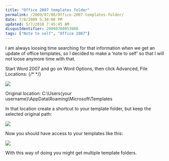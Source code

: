 ```yaml
---
title: "Office 2007 templates folder"
permalink: /2009/07/08/Office-2007-templates-folder/
date: 7/8/2009 5:30:08 PM
updated: 5/7/2010 7:45:45 AM
disqusIdentifier: 20090708053008
tags: ["Note to self", "Office 2007"]
---
```

I am always loosing time searching for that information when we get an update of office templates, so I decided to make a ‘note to self’ so that I will not loose anymore time with that.

Start Word 2007 and go on Word Options, then click Advanced, File Locations:
{/* <!-- more --> */}

![](http://farm4.static.flickr.com/3520/3700848410_ecd2a99c44_o.png) 

Original location: C:\Users\{your username}\AppData\Roaming\Microsoft\Templates

In that location create a shortcut to your template folder, but keep the selected original path:

![](http://farm3.static.flickr.com/2557/3700041683_2758eab836_o.png) 

Now you should have access to your templates like this:

![](http://farm3.static.flickr.com/2673/3700864788_72780baef3_o.png) 

With this way of doing you might get multiple template folders.
